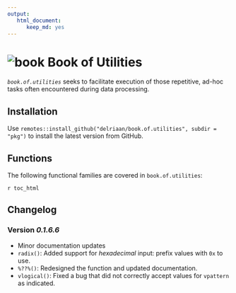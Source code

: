 ```yaml
---
output:
   html_document:
      keep_md: yes
---
```


# ![book](../img/book_small.png) Book of Utilities

*`book.of.utilities`* seeks to facilitate execution of those repetitive, ad-hoc tasks often encountered during data processing. 

## Installation

Use `remotes::install_github("delriaan/book.of.utilities", subdir = "pkg")` to install the latest version from GitHub.

## Functions

The following functional families are covered in `book.of.utilities`:

`r toc_html`

## Changelog

### Version *0.1.6.6*

- Minor documentation updates
- `radix()`: Added support for _hexadecimal_ input: prefix values with `0x` to use.
- `%??%()`: Redesigned the function and updated documentation.
- `vlogical()`: Fixed a bug that did not correctly accept values for `vpattern` as indicated.
